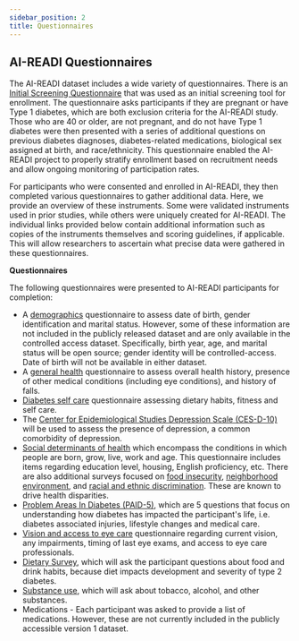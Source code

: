 ```yaml
---
sidebar_position: 2
title: Questionnaires
---
```


## AI-READI Questionnaires

The AI-READI dataset includes a wide variety of questionnaires. There is an [Initial Screening Questionnaire](../../static/questionnaires/initial-screening.pdf) that was used as an initial screening tool for enrollment. The questionnaire asks participants if they are pregnant or have Type 1 diabetes, which are both exclusion criteria for the AI-READI study. Those who are 40 or older, are not pregnant, and do not have Type 1 diabetes were then presented with a series of additional questions on previous diabetes diagnoses, diabetes-related medications, biological sex assigned at birth, and race/ethnicity. This questionnaire enabled the AI-READI project to properly stratify enrollment based on recruitment needs and allow ongoing monitoring of participation rates.

For participants who were consented and enrolled in AI-READI, they then completed various questionnaires to gather additional data. Here, we provide an overview of these instruments. Some were validated instruments used in prior studies, while others were uniquely created for AI-READI. The individual links provided below contain additional information such as copies of the instruments themselves and scoring guidelines, if applicable. This will allow researchers to ascertain what precise data were gathered in these questionnaires.

**Questionnaires**

The following questionnaires were presented to AI-READI participants for completion:

- A [demographics](../../static/questionnaires/demographics.pdf) questionnaire to assess date of birth, gender identification and marital status. However, some of these information are not included in the publicly released dataset and are only available in the controlled access dataset. Specifically, birth year, age, and marital status will be open source; gender identity will be controlled-access. Date of birth will not be available in either dataset.
- A [general health](../../static/questionnaires/general-health.pdf) questionnaire to assess overall health history, presence of other medical conditions (including eye conditions), and history of falls.
- [Diabetes self care](../../static/questionnaires/diabetes-self-care.pdf) questionnaire assessing dietary habits, fitness and self care.
- The [Center for Epidemiological Studies Depression Scale (CES-D-10)](../../static/questionnaires/depression.pdf) will be used to assess the presence of depression, a common comorbidity of depression.
- [Social determinants of health](../../static/questionnaires/sdoh.pdf) which encompass the conditions in which people are born, grow, live, work and age. This questionnaire includes items regarding education level, housing, English proficiency, etc. There are also additional surveys focused on [food insecurity](../../static/questionnaires/food-security.pdf), [neighborhood environment](../../static/questionnaires/neighborhood.pdf), and [racial and ethnic discrimination](../../static/questionnaires/racial.pdf). These are known to drive health disparities.
- [Problem Areas In Diabetes (PAID-5)](../../static/questionnaires/paid-5.pdf), which are 5 questions that focus on understanding how diabetes has impacted the participant's life, i.e. diabetes associated injuries, lifestyle changes and medical care.
- [Vision and access to eye care](../../static/questionnaires/visual.pdf) questionnaire regarding current vision, any impairments, timing of last eye exams, and access to eye care professionals.
- [Dietary Survey](../../static/questionnaires/dietary.pdf), which will ask the participant questions about food and drink habits, because diet impacts development and severity of type 2 diabetes.
- [Substance use](../../static/questionnaires/substance-use.pdf), which will ask about tobacco, alcohol, and other substances.
- Medications - Each participant was asked to provide a list of medications. However, these are not currently included in the publicly accessible version 1 dataset.

